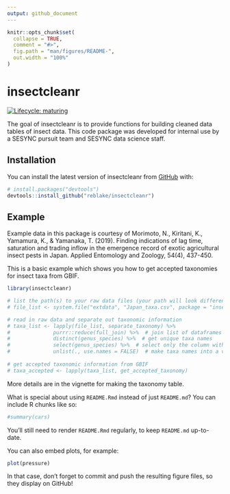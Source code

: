 ```yaml
---
output: github_document
---
```


<!-- README.md is generated from README.Rmd. Please edit that file -->

```r
knitr::opts_chunk$set(
  collapse = TRUE,
  comment = "#>",
  fig.path = "man/figures/README-",
  out.width = "100%"
)
```

# insectcleanr

<!-- badges: start -->
[![Lifecycle: maturing](https://img.shields.io/badge/lifecycle-maturing-blue.svg)](https://www.tidyverse.org/lifecycle/#maturing)
<!-- badges: end -->

The goal of insectcleanr is to provide functions for building cleaned data tables of insect data.  This code package was developed for internal use by a SESYNC pursuit team and SESYNC data science staff. 

## Installation

You can install the latest version of insectcleanr from [GitHub](https://github.com/) with:

``` r
# install.packages("devtools")
devtools::install_github("reblake/insectcleanr")
```
## Example

Example data in this package is courtesy of 
Morimoto, N., Kiritani, K., Yamamura, K., & Yamanaka, T. (2019). Finding indications of lag time, saturation and trading inflow in the emergence record of exotic agricultural insect pests in Japan. Applied Entomology and Zoology, 54(4), 437-450.

This is a basic example which shows you how to get accepted taxonomies for insect taxa from GBIF.   

```r
library(insectcleanr)

# list the path(s) to your raw data files (your path will look different than this)
# file_list <- system.file("extdata", "Japan_taxa.csv", package = "insectcleanr")

# read in raw data and separate out taxonomic information
# taxa_list <- lapply(file_list, separate_taxonomy) %>% 
#              purrr::reduce(full_join) %>%  # join list of dataframes into one dataframe
#              distinct(genus_species) %>%  # get unique taxa names
#              select(genus_species) %>%  # select only the column with taxa names
#              unlist(., use.names = FALSE)  # make taxa names into a vector   
              
# get accepted taxonomic information from GBIF
# taxa_accepted <- lapply(taxa_list, get_accepted_taxonomy)

```

More details are in the vignette for making the taxonomy table. 


What is special about using `README.Rmd` instead of just `README.md`? You can include R chunks like so:

```r
#summary(cars)
```

You'll still need to render `README.Rmd` regularly, to keep `README.md` up-to-date.

You can also embed plots, for example:

```r
plot(pressure)
```

In that case, don't forget to commit and push the resulting figure files, so they display on GitHub!
